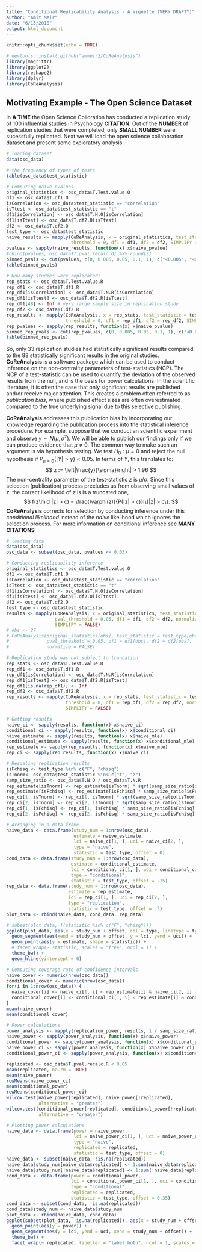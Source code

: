 ```yaml
---
title: "Conditional Replicability Analysis - A Vignette (VERY DRAFTY)"
author: "Amit Meir"
date: "6/13/2018"
output: html_document
---
```


```r
knitr::opts_chunk$set(echo = TRUE)
```

```r
# devtools::install.github("ammeir2/CoReAnalysis")
library(magrittr)
library(ggplot2)
library(reshape2)
library(dplyr)
library(CoReAnalysis)
```

## Motivating Example - The Open Science Dataset

In **A TIME** the Open Science Colloration has conducted a replication study of 100 influential studies in Psychology **CITATION**. Out of the **NUMBER** of replication studies that were completed, only **SMALL NUMBER** were sucessfully replicated. Next we will load the open science collaboration dataset and present some exploratory analysis.

```r
# loading dataset
data(osc_data)

# the frequency of types of tests
table(osc_data$test_statistic)

# Computing naive pvalues
original_statistics <- osc_data$T.Test.value.O
df1 <- osc_data$T.df1.O
isCorrelation <- osc_data$test_statistic == "correlation"
isTtest <- osc_data$test_statistic == "t"
df1[isCorrelation] <- osc_data$T.N.O[isCorrelation]
df1[isTtest] <- osc_data$T.df2.O[isTtest]
df2 <- osc_data$T.df2.O
test_type <- osc_data$test_statistic
naive_results <- mapply(CoReAnalysis, x = original_statistics, test_statistic = test_type, 
                        threshold = 0, df1 = df1, df2 = df2, SIMPLIFY = FALSE)
pvalues <- sapply(naive_results, function(x) x$naive_pvalue)
#cbind(pvalues, osc_data$T.pval.recalc.O) %>% round(2)
binned_pvals <- cut(pvalues, c(0, 0.005, 0.05, 0.1, 1), c("<0.005", "<0.05", "<0.1", "<1"))
table(binned_pvals)

# How many studies were replicated?
rep_stats <- osc_data$T.Test.value.R
rep_df1 <- osc_data$T.df1.R
rep_df1[isCorrelation] <- osc_data$T.N.R[isCorrelation]
rep_df1[isTtest] <- osc_data$T.df2.R[isTtest]
rep_df1[48] <- Inf # very large sample size in replication study
rep_df2 <- osc_data$T.df2.R
rep_results <- mapply(CoReAnalysis, x = rep_stats, test_statistic = test_type, 
                      threshold = 0, df1 = rep_df1, df2 = rep_df2, SIMPLIFY = FALSE)
rep_pvalues <- sapply(rep_results, function(x) x$naive_pvalue)
binned_rep_pvals <- cut(rep_pvalues, c(0, 0.005, 0.05, 0.1, 1), c("<0.005", "<0.05", "<0.1", "<1"))
table(binned_rep_pvals)
```

So, only $33$ replication studies had statistically significant results compared to the $88$ statistically significant results in the original studies. **CoReAnalysis** is a software package which can be used to conduct inference on the non-centrality parameters of test-statistics (NCP). The NCP of a test-statistic can be used to quantify the deviation of the observed results from the null, and is the basis for power calculations. In the scientific literature, it is often the case that only significant results are published and/or receive major attention. This creates a problem often referred to as *publication bias*, where published effect sizes are often overestimated compared to the true underlying signal due to this selective publishing. 

**CoReAnalysis** addresses this publication bias by incorporating our knowledge regarding the publication process into the statistical inference procedure. For example, suppose that we conduct an scientific experiment and observe $y \sim N(\mu, \sigma^{2})$. We will be able to publish our findings only if we can produce evidence that $\mu \neq 0$. The common way to make such an argument is via hypothesis testing. We test $H_0:\mu = 0$ and reject the null hypothesis if $P_{\mu = 0}(|Y| > y) < 0.05$. In terms of $Y$, this translates to:
$$
z := \left|\frac{y}{\sigma}\right| > 1.96 
$$
The non-centrality parameter of the test-statistic $z$ is $\mu/\sigma$. Since this selection (publication) process precludes us from observing small values of $z$, the correct likelihood of $z$ is is a truncated one,
$$
f(z\mid |z| > c) = \frac{\varphi(z)}{P(|z| > c)}I\{|z| > c\}.
$$
**CoReAnalysis** corrects for selection by conducting inference under this *conditional likelihood* instead of the *naive* likelihood which ignores the selection process. For more information on conditional inference see **MANY CITATIONS**

```r
# loading data
data(osc_data)
osc_data <- subset(osc_data, pvalues <= 0.05)

# Conducting replicability inference
original_statistics <- osc_data$T.Test.value.O
df1 <- osc_data$T.df1.O
isCorrelation <- osc_data$test_statistic == "correlation"
isTtest <- osc_data$test_statistic == "t"
df1[isCorrelation] <- osc_data$T.N.O[isCorrelation]
df1[isTtest] <- osc_data$T.df2.O[isTtest]
df2 <- osc_data$T.df2.O
test_type <- osc_data$test_statistic
results <- mapply(CoReAnalysis, x = original_statistics, test_statistic = test_type, 
                  pval_threshold = 0.05, df1 = df1, df2 = df2, normalize = TRUE, 
                  SIMPLIFY = FALSE)
# obs <- 27
# CoReAnalysis(original_statistics[obs], test_statistic = test_type[obs],
#              pval_threshold = 0.05, df1 = df1[obs], df2 = df2[obs],
#              normalize = FALSE)

# Replication study was not subject to truncation
rep_stats <- osc_data$T.Test.value.R
rep_df1 <- osc_data$T.df1.R
rep_df1[isCorrelation] <- osc_data$T.N.R[isCorrelation]
rep_df1[isTtest] <- osc_data$T.df2.R[isTtest]
rep_df1[is.na(rep_df1)] <- Inf
rep_df2 <- osc_data$T.df2.R
rep_results <- mapply(CoReAnalysis, x = rep_stats, test_statistic = test_type, 
                      threshold = 0, df1 = rep_df1, df2 = rep_df2, normalize = TRUE,
                      SIMPLIFY = FALSE)

# Getting results
naive_ci <- sapply(results, function(x) x$naive_ci)
conditional_ci <- sapply(results, function(x) x$conditional_ci)
naive_estimate <- sapply(results, function(x) x$naive_mle)
conditional_estimate <- sapply(results, function(x) x$conditional_mle)
rep_estimate <- sapply(rep_results, function(x) x$naive_mle)
rep_ci <- sapply(rep_results, function(x) x$naive_ci)

# Rescaling replication results
isFchisq <- test_type %in% c("F", "chisq")
isTnorm<- osc_data$test_statistic %in% c("t", "z")
samp_size_ratio <- osc_data$T.N.O / osc_data$T.N.R
rep_estimate[isTnorm] <- rep_estimate[isTnorm] * sqrt(samp_size_ratio[isTnorm])
rep_estimate[isFchisq] <- rep_estimate[isFchisq] * samp_size_ratio[isFchisq]
rep_ci[1, isTnorm] <- rep_ci[1, isTnorm] * sqrt(samp_size_ratio[isTnorm])
rep_ci[2, isTnorm] <- rep_ci[2, isTnorm] * sqrt(samp_size_ratio[isTnorm])
rep_ci[1, isFchisq] <- rep_ci[1, isFchisq] * samp_size_ratio[isFchisq]
rep_ci[2, isFchisq] <- rep_ci[2, isFchisq] * samp_size_ratio[isFchisq]

# Arranging in a data.frame
naive_data <- data.frame(study_num = 1:nrow(osc_data),
                         estimate = naive_estimate, 
                         lci = naive_ci[1, ], uci = naive_ci[2, ],
                         type = "naive",
                         statistic = test_type, offset = 0)
cond_data <- data.frame(study_num = 1:nrow(osc_data),
                        estimate = conditional_estimate, 
                        lci = conditional_ci[1, ], uci = conditional_ci[2, ],
                        type = "conditional",
                        statistic = test_type, offset = .15)
rep_data <- data.frame(study_num = 1:nrow(osc_data), 
                       estimate = rep_estimate, 
                       lci = rep_ci[1, ], uci = rep_ci[2, ],
                       type = "replication",
                       statistic = test_type, offset = .3)
plot_data <- rbind(naive_data, cond_data, rep_data)

# subset(plot_data, !(statistic %in% c("F", "chisq")))
ggplot(plot_data, aes(x = study_num + offset, col = type, linetype = type)) + 
  geom_segment(aes(xend = study_num + offset, y = lci, yend = uci)) + 
  geom_point(aes(y = estimate, shape = statistic)) + 
  # facet_wrap(~ statistic, scales = "free", ncol = 1) +
  theme_bw() + 
  geom_hline(yintercept = 0)

# Computing coverage rate of confidence intervals
naive_cover <- numeric(nrow(osc_data))
conditional_cover <- numeric(nrow(osc_data))
for(i in 1:nrow(osc_data)) {
  naive_cover[i] <- naive_ci[1, i] < rep_estimate[i] & naive_ci[2, i] > rep_estimate[i]
  conditional_cover[i] <- conditional_ci[1, i] < rep_estimate[i] & conditional_ci[2, i] > rep_estimate[i]
}
mean(naive_cover)
mean(conditional_cover)

# Power calculations
power_analysis <- mapply(replication_power, results, 1 / samp_size_ratio, SIMPLIFY = FALSE)
naive_power <- sapply(power_analysis, function(x) x$naive_power)
conditional_power <- sapply(power_analysis, function(x) x$conditional_power)
naive_power_ci <- sapply(power_analysis, function(x) x$naive_power_ci)
conditional_power_ci <- sapply(power_analysis, function(x) x$conditional_power_ci)

replicated <- osc_data$T.pval.recalc.R < 0.05
mean(replicated, na.rm = TRUE)
mean(naive_power)
rowMeans(naive_power_ci)
mean(conditional_power)
rowMeans(conditional_power_ci)
wilcox.test(naive_power[replicated], naive_power[!replicated], 
            alternative = "greater")
wilcox.test(conditional_power[replicated], conditional_power[!replicated], 
            alternative = "greater")

# Plotting power calculations 
naive_data <- data.frame(power = naive_power, 
                         lci = naive_power_ci[1, ], uci = naive_power_ci[2, ],
                         type = "naive",
                         replicated = replicated,
                         statistic = test_type, offset = 0)
naive_data <- subset(naive_data, !is.na(replicated))
naive_data$study_num[naive_data$replicated] <- 1:sum(naive_data$replicated)
naive_data$study_num[!naive_data$replicated] <- 1:sum(!naive_data$replicated)
cond_data <- data.frame(power = conditional_power, 
                        lci = conditional_power_ci[1, ], uci = conditional_power_ci[2, ],
                        type = "conditional",
                        replicated = replicated,
                        statistic = test_type, offset = 0.35)
cond_data <- subset(cond_data, !is.na(replicated))
cond_data$study_num <- naive_data$study_num
plot_data <- rbind(naive_data, cond_data)
ggplot(subset(plot_data, !is.na(replicated)), aes(x = study_num + offset, col = type, linetype = type, shape = statistic)) +
  geom_point(aes(y = power)) + 
  geom_segment(aes(y = lci, yend = uci, xend = study_num + offset)) + 
  theme_bw() + 
  facet_wrap(~ replicated, labeller = "label_both", ncol = 1, scales = "free")
```






